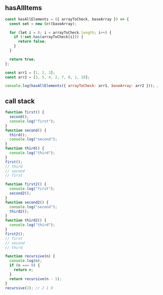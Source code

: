 
## hasAllItems

```js
const hasAllElements = ({ arrayToCheck, baseArray }) => {
  const set = new Set(baseArray);

  for (let i = 0; i < arrayToCheck.length; i++) {
    if (!set.has(arrayToCheck[i])) {
      return false;
    }
  }

  return true;
};

const arr1 = [1, 2, 3];
const arr2 = [3, 5, 4, 2, 7, 0, 1, 10];

console.log(hasAllElements({ arrayToCheck: arr1, baseArray: arr2 })); // true
```

## call stack

```js
function first() {
  second();
  console.log("first");
}
function second() {
  third();
  console.log("second");
}
function third() {
  console.log("third");
}
first();
// third
// second
// first

function first2() {
  console.log("first");
  second2();
}
function second2() {
  console.log("second");
  third2();
}
function third2() {
  console.log("third");
}
first2();
// first
// second
// third

function recursive(n) {
  console.log(n);
  if (n === 0) {
    return n;
  }
  return recursive(n - 1);
}
recursive(2); // 2 1 0
```
